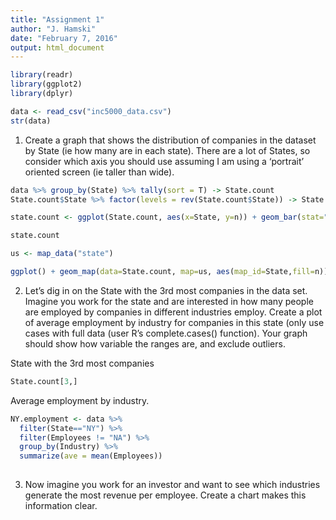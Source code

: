 ```yaml
---
title: "Assignment 1"
author: "J. Hamski"
date: "February 7, 2016"
output: html_document
---
```

```r
library(readr)
library(ggplot2)
library(dplyr)
```


```r
data <- read_csv("inc5000_data.csv")
str(data)
```

1. Create a graph that shows the distribution of companies in the dataset by State (ie how many are in each state). There are a lot of States, so consider which axis you should use assuming I am using a ‘portrait’ oriented screen (ie taller than wide). 

```r
data %>% group_by(State) %>% tally(sort = T) -> State.count
State.count$State %>% factor(levels = rev(State.count$State)) -> State.count$State 

state.count <- ggplot(State.count, aes(x=State, y=n)) + geom_bar(stat="identity", position = position_dodge(width=0.5), color = "black", alpha=0.25) + labs(title="Distribution of companies in the dataset by State", y="Count of Companies in State", x="State") + coord_flip()

state.count
```

```r
us <- map_data("state")

ggplot() + geom_map(data=State.count, map=us, aes(map_id=State,fill=n))

```


2. Let’s dig in on the State with the 3rd most companies in the data set. Imagine you work for the state and are interested in how many people are employed by companies in different industries employ. Create a plot of average employment by industry for companies in this state (only use cases with full data (user R’s complete.cases() function). Your graph should show how variable the ranges are, and exclude outliers. 

State with the 3rd most companies
```r
State.count[3,]
```

Average employment by industry.
```r
NY.employment <- data %>% 
  filter(State=="NY") %>%
  filter(Employees != "NA") %>%
  group_by(Industry) %>%
  summarize(ave = mean(Employees))
  
```


3. Now imagine you work for an investor and want to see which industries generate the most revenue per employee. Create a chart makes this information clear. 

```r

```

